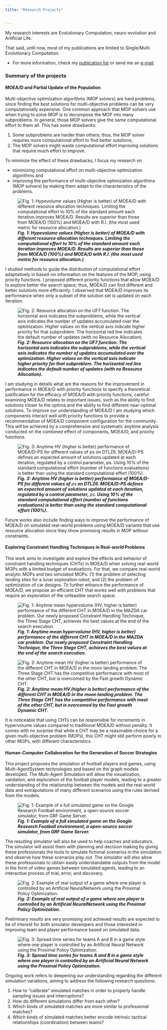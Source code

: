 ```yaml
---
title: "Research Projects"


---
```


My research interests are Evolutionary Computation, neuro-evolution and Artificial Life. 

That said, until now, most of my publications are limited to Single/Multi Evolutionary Computation.

- For more information, check my [publication list](https://yurilavinas.github.io/publications.html) or send me an [e-mail](mailto:lavinas.yuri.xp@alumni.tsukuba.ac.jp).

### Summary of the projects {.tabset .tabset-pills}


#### MOEA/D and Partial Update of the Population 

Multi-objective optimization algorithms (MOP solvers) are hard problems, since finding the best solutions for multi-objective problems can be very computationally expensive. One common approach that MOP solvers use when trying to solve MOP is to decompose the MOP into many subproblems. In general, those MOP solvers give the same computational effort to them all. This has some drawbacks: 

  1. Some subproblems are harder than others; thus, the MOP solver requires more computational effort to find better solutions; 
  2. The MOP solvers might waste computational effort improving solutions that require much effort to improve.

To minimize the effect of these drawbacks, I focus my research on

  - minimizing computational effort on multi-objective optimization algorithms and 
  - improving the performance of multi-objective optimization algorithms (MOP solvers) by making them adapt to the characteristics of the problems. 

![***Fig. 1: Hypevolume values (Higher is better) of MOEA/D with different resource allocation techniques. Limiting the computational effort to 10% of the standard amount each iteration improves MOEA/D. Results are superior than those from MOEA/D (100%) and MOEA/D with R.I. (the most used metric for resource allocation.)***](imgs/boxplot_hv_dtlz7.png "Logo Title Text 1")

I studied methods to guide the distribution of computational effort adaptatively in based-on information on the features of the MOP, using priority functions. I proposed different priority functions that allow MOEA/D to explore better the search space; thus, MOEA/D can find different and better solutions more efficiently. I observed that MOEA/D improves its performance when only a subset of the solution set is updated on each iteration. 

![***Fig. 2: Resource allocation on the UF7 function. The horizontal axis indicates the subproblems, while the vertical axis indicates the number of updates accumulated over the optimization. Higher values on the
vertical axis indicate higher priority for that subproblem. The horizontal red line indicates the default number of updates (with no Resource Allocation).***](imgs/norm_uf7.png)

I am studying in details what are the reasons for the improvement in performance in MOEA/D with priority functions to specify a theoretical justification for the efficacy of MOEA/D with priority functions, careful examining MOEA/D relates to important issues, such as the ability to find solutions closer to the optima and the ability to find different near-optimal solutions. To improve our understanding of MOEA/D I am studying which components interact well with priority functions to provide a recommendation of MOEA/D component configuration for the community. This will be achieved by a comprehensive and systematic anytime analysis conducted on the combined effect of components, MOEA/D, and priority functions. 

![***Fig. 3: Anytime HV (higher is better) performance of MOEA/D-PS for different values of **ps** on DTLZ6. MOEA/D-PS  defines  an  expected amount of solutions updated at each iteration, regulated by a control  parameter, **ps**. Using 10% of the standard computational effort (number of functions evaluations) is better than using the standard computational effort (100%).***](imgs/DTLZ6hv_evolution.png)

Future works also include finding ways to improve the performance of MOEA/D on simulated real-world problems using MOEA/D variants that use resource allocation since they show promising results in MOP without constraints.

#### Exploring Constraint Handling Techniques in Real-world Problems

This work aims to investigate and explore the effects and behavior of constraint handling techniques (CHTs) in MOEA/D when solving real-world MOPs with a limited budget of evaluations. For that, we compare real-world analytic MOPs and two simulated MOPs: (1) the problem of selecting landing sites for a lunar exploration robot; and (2) the problem of optimization of car designs. To further enhance the performance of MOEA/D, we propose an efficient CHT that works well with problems that require an exploration of the unfeasible search space.

![***Fig. 1: Anytime mean hypervolume (HV, higher is better) performance of the different CHT in MOEA/D in the MAZDA car problem. Our newly proposed Constraint Handling Technique, the Three Stage CHT, achieves the best values at the end of the search execution.***](imgs/MAZDA_HV.png)


![***Fig. 2: Anytime mean HV (higher is better) performance of the different CHT in MOEA/D in the moon landing problem. The Three Stage CHT has the competitive performance with most of the other CHT, but is overcomed by the Fast growth Dynamic CHT.***](imgs/MOON_HV.jpg)

It is noticeable that using CHTs can be responsible for increments in hypervolume values compared to traditional MOEA/D without penalty. It comes with no surprise that while a CHT may be a reasonable choice for a given multi-objective problem (MOPs), this CHT might still perform poorly in other MOPs, with different characteristics. 

#### Human-Computer Collaboration for the Generation of Soccer Strategies



This project proposes the simulation of football players and games, using Multi-AgentSystem technologies and based on the graph models developed. The Multi-Agent Simulation will allow the visualization, validation, and exploration of the football player models, leading to a greater understanding of the relationship between the models and the real-world data and extrapolations of many different scenarios using the rules derived from the models.

![***Fig. 1: Example of a full simulated game on the Google Research Football environment, a open-source soccer simulator, from GRF Game Server.***](imgs/picture_full_game_main.png)

The resulting simulator will also be used to help coaches and educators. The simulator will assist them with planning and decision making by giving these professionals the tools to simulate fictional scenarios in the simulation and observe how these scenarios play out. The simulator will also allow these professionals to obtain easily understandable outputs from the model in the form of video games between simulated agents, leading to an interactive process of trial, error, and discovery.

![***Fig. 2: Example of real output of a game where one player is controlled by an Artificial NeuralNetwork using the Proximal Policy Optimization.***](imgs/2D_representation_video.png)



Preliminary results are very promising and achieved results are expected to be of interest for both simulator developers and those interested in improving team and player performance based on simulated data. 

![***Fig. 3: Spread time series for teams A and B in a game style where one player is controlled by an Artificial Neural Network using the Proximal Policy Optimization.***](imgs/spread-NN-full.png)

Ongoing work refers to deepening our understanding regarding the different simulation variations, aiming to address the following research questions:

1. How to "calibrate" simulated matches in order to properly handle sampling issues and interruptions?
2. How do different simulations differ from each other?
3. Which kinds of simulated matches are more similar to professional matches?
4. Which kinds of simulated matches better encode intrinsic tactical relationships (coordination) between teams?


